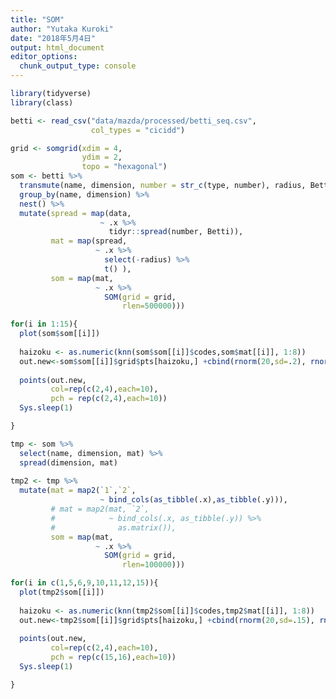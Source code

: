 ```yaml
---
title: "SOM"
author: "Yutaka Kuroki"
date: "2018年5月4日"
output: html_document
editor_options: 
  chunk_output_type: console
---
```


```r
library(tidyverse)
library(class)
```

```r
betti <- read_csv("data/mazda/processed/betti_seq.csv",
                  col_types = "cicidd")
```


```r
grid <- somgrid(xdim = 4,
                ydim = 2,
                topo = "hexagonal")
som <- betti %>% 
  transmute(name, dimension, number = str_c(type, number), radius, Betti) %>% 
  group_by(name, dimension) %>% 
  nest() %>% 
  mutate(spread = map(data,
                    ~ .x %>% 
                      tidyr::spread(number, Betti)),
         mat = map(spread,
                   ~ .x %>% 
                     select(-radius) %>% 
                     t() ),
         som = map(mat,
                   ~ .x %>% 
                     SOM(grid = grid,
                         rlen=500000)))


```

```r
for(i in 1:15){
  plot(som$som[[i]])
  
  haizoku <- as.numeric(knn(som$som[[i]]$codes,som$mat[[i]], 1:8))
  out.new<-som$som[[i]]$grid$pts[haizoku,] +cbind(rnorm(20,sd=.2), rnorm(20, sd=.1))
  
  points(out.new, 
         col=rep(c(2,4),each=10),
         pch = rep(c(2,4),each=10))
  Sys.sleep(1)

}
```

```r
tmp <- som %>% 
  select(name, dimension, mat) %>% 
  spread(dimension, mat)
  
tmp2 <- tmp %>% 
  mutate(mat = map2(`1`,`2`,
                    ~ bind_cols(as_tibble(.x),as_tibble(.y))),
         # mat = map2(mat, `2`,
         #            ~ bind_cols(.x, as_tibble(.y)) %>% 
         #              as.matrix()),
         som = map(mat,
                   ~ .x %>% 
                     SOM(grid = grid,
                         rlen=100000)))
```

```r
for(i in c(1,5,6,9,10,11,12,15)){
  plot(tmp2$som[[i]])
  
  haizoku <- as.numeric(knn(tmp2$som[[i]]$codes,tmp2$mat[[i]], 1:8))
  out.new<-tmp2$som[[i]]$grid$pts[haizoku,] +cbind(rnorm(20,sd=.15), rnorm(20, sd=.15))
  
  points(out.new, 
         col=rep(c(2,4),each=10),
         pch = rep(c(15,16),each=10))
  Sys.sleep(1)

}
```